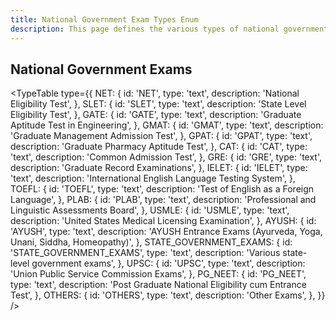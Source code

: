 ```yaml
---
title: National Government Exam Types Enum
description: This page defines the various types of national government exams that students may appear for.
---
```


## National Government Exams

<TypeTable
  type={{
    NET: {
      id: 'NET',
      type: 'text',
      description: 'National Eligibility Test',
    },
    SLET: {
      id: 'SLET',
      type: 'text',
      description: 'State Level Eligibility Test',
    },
    GATE: {
      id: 'GATE',
      type: 'text',
      description: 'Graduate Aptitude Test in Engineering',
    },
    GMAT: {
      id: 'GMAT',
      type: 'text',
      description: 'Graduate Management Admission Test',
    },
    GPAT: {
      id: 'GPAT',
      type: 'text',
      description: 'Graduate Pharmacy Aptitude Test',
    },
    CAT: {
      id: 'CAT',
      type: 'text',
      description: 'Common Admission Test',
    },
    GRE: {
      id: 'GRE',
      type: 'text',
      description: 'Graduate Record Examinations',
    },
    IELET: {
      id: 'IELET',
      type: 'text',
      description: 'International English Language Testing System',
    },
    TOEFL: {
      id: 'TOEFL',
      type: 'text',
      description: 'Test of English as a Foreign Language',
    },
    PLAB: {
      id: 'PLAB',
      type: 'text',
      description: 'Professional and Linguistic Assessments Board',
    },
    USMLE: {
      id: 'USMLE',
      type: 'text',
      description: 'United States Medical Licensing Examination',
    },
    AYUSH: {
      id: 'AYUSH',
      type: 'text',
      description: 'AYUSH Entrance Exams (Ayurveda, Yoga, Unani, Siddha, Homeopathy)',
    },
    STATE_GOVERNMENT_EXAMS: {
      id: 'STATE_GOVERNMENT_EXAMS',
      type: 'text',
      description: 'Various state-level government exams',
    },
    UPSC: {
      id: 'UPSC',
      type: 'text',
      description: 'Union Public Service Commission Exams',
    },
    PG_NEET: {
      id: 'PG_NEET',
      type: 'text',
      description: 'Post Graduate National Eligibility cum Entrance Test',
    },
    OTHERS: {
      id: 'OTHERS',
      type: 'text',
      description: 'Other Exams',
    },
  }}
/>
